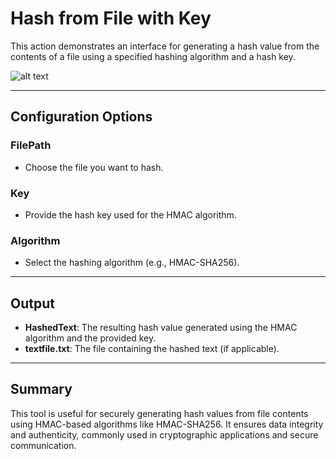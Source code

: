 # Hash from File with Key

This action demonstrates an interface for generating a hash value from the contents of a file using a specified hashing algorithm and a hash key.

![alt text](../../../assets/cryptography/hash-from-file-with-key.png)

---

## Configuration Options

### FilePath
- Choose the file you want to hash.

### Key
- Provide the hash key used for the HMAC algorithm.

### Algorithm
- Select the hashing algorithm (e.g., HMAC-SHA256).
---

## Output
- **HashedText**: The resulting hash value generated using the HMAC algorithm and the provided key.
- **textfile.txt**: The file containing the hashed text (if applicable).
---
## Summary
This tool is useful for securely generating hash values from file contents using HMAC-based algorithms like HMAC-SHA256. It ensures data integrity and authenticity, commonly used in cryptographic applications and secure communication.